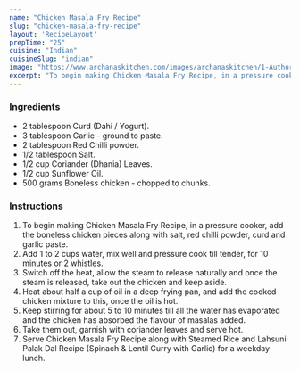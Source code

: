 ---
name: "Chicken Masala Fry Recipe"
slug: "chicken-masala-fry-recipe"
layout: 'RecipeLayout'
prepTime: "25"
cuisine: "Indian"
cuisineSlug: "indian"
image: "https://www.archanaskitchen.com/images/archanaskitchen/1-Author/amina/Chicken_masala_fry_recipe.jpg"
excerpt: "To begin making Chicken Masala Fry Recipe, in a pressure cooker, add the boneless chicken pieces along with salt, red chilli powder, curd and garlic paste"
---

### Ingredients

- 2 tablespoon Curd (Dahi / Yogurt).
- 3 tablespoon Garlic - ground to paste.
- 2 tablespoon Red Chilli powder.
- 1/2 tablespoon Salt.
- 1/2 cup Coriander (Dhania) Leaves.
- 1/2 cup Sunflower Oil.
- 500 grams Boneless chicken - chopped to chunks.

### Instructions

1. To begin making Chicken Masala Fry Recipe, in a pressure cooker, add the boneless chicken pieces along with salt, red chilli powder, curd and garlic paste.
1.  Add 1 to 2 cups water, mix well and pressure cook till tender, for 10 minutes or 2 whistles.
1. Switch off the heat, allow the steam to release naturally and once the steam is released, take out the chicken and keep aside.
1. Heat about half a cup of oil in a deep frying pan, and add the cooked chicken mixture to this, once the oil is hot.
1. Keep stirring for about 5 to 10 minutes till all the water has evaporated and the chicken has absorbed the flavour of masalas added.
1. Take them out, garnish with coriander leaves and serve hot.
1. Serve Chicken Masala Fry Recipe along with Steamed Rice and Lahsuni Palak Dal Recipe (Spinach & Lentil Curry with Garlic) for a weekday lunch.
